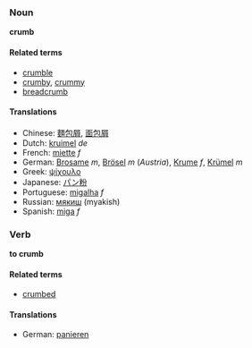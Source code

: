 ===Noun===
'''crumb'''

====Related terms====
*[[crumble]]
*[[crumby]], [[crummy]]
*[[breadcrumb]]

====Translations====
*Chinese: [[麵包屑]], [[面包屑]]
*Dutch: [[kruimel]] ''de''
*French: [[miette]] ''f''
*German: [[Brosame]] ''m'', [[Brösel]] ''m'' (''Austria''), [[Krume]] ''f'', [[Krümel]] ''m''
*Greek: [[ψίχουλο]]
*Japanese: [[パン粉]]
*Portuguese: [[migalha]] ''f''
*Russian: [[мякиш]] (myakish)
*Spanish: [[miga]] ''f''

===Verb===
'''to crumb'''

====Related terms====
*[[crumbed]]

====Translations====
*German: [[panieren]]